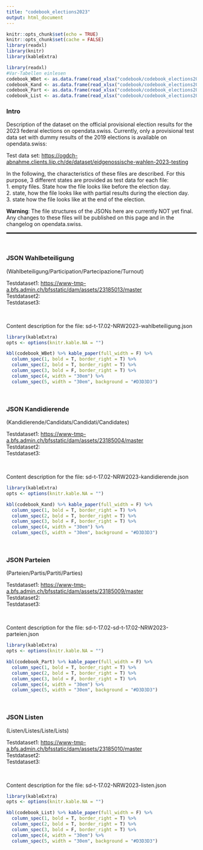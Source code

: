 ```yaml
---
title: "codebook_elections2023"
output: html_document
---
```


```r
knitr::opts_chunk$set(echo = TRUE)
knitr::opts_chunk$set(cache = FALSE)
library(readxl)
library(knitr)
library(kableExtra)
```


```r
library(readxl)
#Var-Tabellen einlesen
codebook_WBet <- as.data.frame(read_xlsx("codebook/codebook_elections2023.xlsx", sheet = "wahlbeteiligung", col_names = TRUE))
codebook_Kand <- as.data.frame(read_xlsx("codebook/codebook_elections2023.xlsx", sheet = "kandidierende", col_names = TRUE))
codebook_Part <- as.data.frame(read_xlsx("codebook/codebook_elections2023.xlsx", sheet = "parteien", col_names = TRUE))
codebook_List <- as.data.frame(read_xlsx("codebook/codebook_elections2023.xlsx", sheet = "listen", col_names = TRUE))

```


### Intro
Description of the dataset on the official provisional election results for the 2023 federal elections on opendata.swiss.
Currently, only a provisional test data set with dummy results of the 2019 elections is available on opendata.swiss: 

Test data set: <https://ogdch-abnahme.clients.liip.ch/de/dataset/eidgenossische-wahlen-2023-testing>

In the following, the characteristics of these files are described.
For this purpose, 3 different states are provided as test data for each file: \
  1. empty files. State how the file looks like before the election day.\
  2. state, how the file looks like with partial results during the election day.\
  3. state how the file looks like at the end of the election.\
  
  **Warning**: The file structures of the JSONs here are currently NOT yet final. Any changes to these files will be published on this page and in the          changelog on opendata.swiss.
  \

<hr style="border:1px solid black">

\

### JSON Wahlbeteiligung \
(Wahlbeteiligung/Participation/Partecipazione/Turnout) \

Testdataset1: <https://www-tmp-a.bfs.admin.ch/bfsstatic/dam/assets/23185013/master> \
Testdataset2:   \
Testdataset3:   \

\

Content description for the file: sd-t-17.02-NRW2023-wahlbeteiligung.json
```r
library(kableExtra)
opts <- options(knitr.kable.NA = "")

kbl(codebook_WBet) %>% kable_paper(full_width = F) %>%
  column_spec(1, bold = T, border_right = T) %>%
  column_spec(2, bold = T, border_right = T) %>%
  column_spec(3, bold = F, border_right = T) %>% 
  column_spec(4, width = "30em") %>% 
  column_spec(5, width = "30em", background = "#D3D3D3")
```

\

### JSON Kandidierende \
(Kandidierende/Candidats/Candidati/Candidates) \

Testdataset1: <https://www-tmp-a.bfs.admin.ch/bfsstatic/dam/assets/23185004/master> \
Testdataset2:   \
Testdataset3:   \

\

Content description for the file: sd-t-17.02-NRW2023-kandidierende.json
```r
library(kableExtra)
opts <- options(knitr.kable.NA = "")

kbl(codebook_Kand) %>% kable_paper(full_width = F) %>%
  column_spec(1, bold = T, border_right = T) %>%
  column_spec(2, bold = T, border_right = T) %>%
  column_spec(3, bold = F, border_right = T) %>% 
  column_spec(4, width = "30em") %>% 
  column_spec(5, width = "30em", background = "#D3D3D3")
```

\

### JSON Parteien \
(Parteien/Partis/Partiti/Parties) \

Testdataset1: <https://www-tmp-a.bfs.admin.ch/bfsstatic/dam/assets/23185009/master> \
Testdataset2:   \
Testdataset3:   \

\

Content description for the file: sd-t-17.02-sd-t-17.02-NRW2023-parteien.json
```r
library(kableExtra)
opts <- options(knitr.kable.NA = "")

kbl(codebook_Part) %>% kable_paper(full_width = F) %>%
  column_spec(1, bold = T, border_right = T) %>%
  column_spec(2, bold = T, border_right = T) %>%
  column_spec(3, bold = F, border_right = T) %>% 
  column_spec(4, width = "30em") %>% 
  column_spec(5, width = "30em", background = "#D3D3D3")
```

\

### JSON Listen \
(Listen/Listes/Liste/Lists) \

Testdataset1: <https://www-tmp-a.bfs.admin.ch/bfsstatic/dam/assets/23185010/master> \
Testdataset2:   \
Testdataset3:   \

\

Content description for the file: sd-t-17.02-NRW2023-listen.json
```r
library(kableExtra)
opts <- options(knitr.kable.NA = "")

kbl(codebook_List) %>% kable_paper(full_width = F) %>%
  column_spec(1, bold = T, border_right = T) %>%
  column_spec(2, bold = T, border_right = T) %>%
  column_spec(3, bold = F, border_right = T) %>% 
  column_spec(4, width = "30em") %>% 
  column_spec(5, width = "30em", background = "#D3D3D3")
```

\
